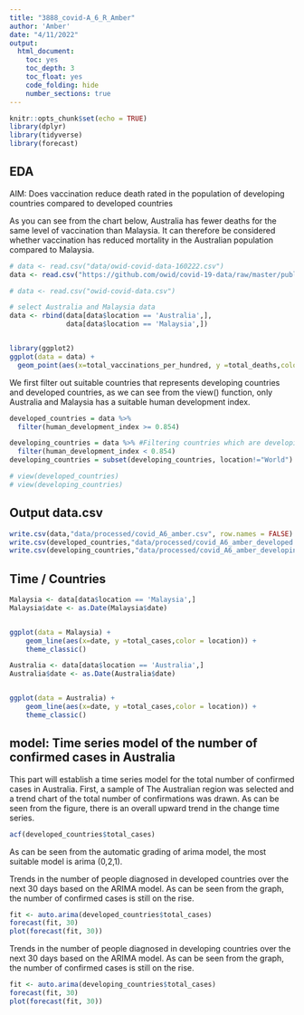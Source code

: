 ```yaml
---
title: "3888_covid-A_6_R_Amber"
author: 'Amber'
date: "4/11/2022"
output:
  html_document:
    toc: yes
    toc_depth: 3
    toc_float: yes
    code_folding: hide
    number_sections: true
---
```


```r
knitr::opts_chunk$set(echo = TRUE)
library(dplyr)
library(tidyverse)
library(forecast)
```

## EDA
AIM: Does vaccination reduce death rated in the population of developing countries compared to developed countries


As you can see from the chart below, Australia has fewer deaths for the same level of vaccination than Malaysia. It can therefore be considered whether vaccination has reduced mortality in the Australian population compared to Malaysia.

```r
# data <- read.csv("data/owid-covid-data-160222.csv")
data <- read.csv("https://github.com/owid/covid-19-data/raw/master/public/data/owid-covid-data.csv")

# data <- read.csv("owid-covid-data.csv")

# select Australia and Malaysia data
data <- rbind(data[data$location == 'Australia',],
              data[data$location == 'Malaysia',])


library(ggplot2)
ggplot(data = data) + 
  geom_point(aes(x=total_vaccinations_per_hundred, y =total_deaths,color = location))
```


We first filter out suitable countries that represents developing countries and developed countries, as we can see from the view() function, only Australia and Malaysia has a suitable human development index.


```r
developed_countries = data %>%
  filter(human_development_index >= 0.854)

developing_countries = data %>% #Filtering countries which are developing and already developed by their hdi(human development index)
  filter(human_development_index < 0.854)
developing_countries = subset(developing_countries, location!="World")

# view(developed_countries)
# view(developing_countries)
```

## Output data.csv

```r
write.csv(data,"data/processed/covid_A6_amber.csv", row.names = FALSE)
write.csv(developed_countries,"data/processed/covid_A6_amber_developed.csv", row.names = FALSE)
write.csv(developing_countries,"data/processed/covid_A6_amber_developing.csv", row.names = FALSE)
```

## Time / Countries

```r
Malaysia <- data[data$location == 'Malaysia',]
Malaysia$date <- as.Date(Malaysia$date)


ggplot(data = Malaysia) + 
    geom_line(aes(x=date, y =total_cases,color = location)) + 
    theme_classic()
```

```r
Australia <- data[data$location == 'Australia',]
Australia$date <- as.Date(Australia$date)


ggplot(data = Australia) + 
    geom_line(aes(x=date, y =total_cases,color = location)) + 
    theme_classic()
```


## model: Time series model of the number of confirmed cases in Australia
This part will establish a time series model for the total number of confirmed cases in Australia. First, a sample of The Australian region was selected and a trend chart of the total number of confirmations was drawn. As can be seen from the figure, there is an overall upward trend in the change time series.


```r
acf(developed_countries$total_cases)

```




As can be seen from the automatic grading of arima model, the most suitable model is arima (0,2,1).





Trends in the number of people diagnosed in developed countries over the next 30 days based on the ARIMA model. As can be seen from the graph, the number of confirmed cases is still on the rise.

```r
fit <- auto.arima(developed_countries$total_cases)
forecast(fit, 30)
plot(forecast(fit, 30))
```
Trends in the number of people diagnosed in developing countries over the next 30 days based on the ARIMA model. As can be seen from the graph, the number of confirmed cases is still on the rise.
```r
fit <- auto.arima(developing_countries$total_cases)
forecast(fit, 30)
plot(forecast(fit, 30))
```

